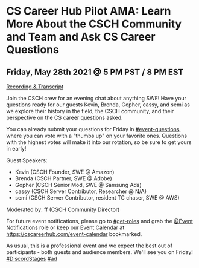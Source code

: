 
<MdLayout title="CS Career Hub Pilot AMA: Learn More About the CSCH Community and Team and Ask CS Career Questions">

# CS Career Hub Pilot AMA: Learn More About the CSCH Community and Team and Ask CS Career Questions

## Friday, May 28th 2021 @ 5 PM PST / 8 PM EST

[Recording & Transcript](/blog/csch-pilot-ama)

Join the CSCH crew for an evening chat about anything SWE! Have your questions ready for our guests Kevin, Brenda, Gopher, cassy, and semi as we explore their history in the field, the CSCH community, and their perspective on the CS career questions asked.

You can already submit your questions for Friday in [#event-questions](https://discord.com/channels/334891772696330241/849380416036143195), where you can vote with a "thumbs up" on your favorite ones. Questions with the highest votes will make it into our rotation, so be sure to get yours in early!

Guest Speakers:

- Kevin (CSCH Founder, SWE @ Amazon)
- Brenda (CSCH Partner, SWE @ Adobe)
- Gopher (CSCH Senior Mod, SWE @ Samsung Ads)
- cassy (CSCH Server Contributor, Researcher @ N/A)
- semi (CSCH Server Contributor, resident TC chaser, SWE @ AWS)

Moderated by: ff (CSCH Community Director)

For future event notifications, please go to [#get-roles](https://discord.com/channels/334891772696330241/524775879126155294) and grab the [@Event Notifications](https://discord.gg/cscareerhub) role or keep our Event Calendar at https://cscareerhub.com/event-calendar bookmarked.

As usual, this is a professional event and we expect the best out of participants - both guests and audience members. We'll see you on Friday! [#DiscordStages](https://discord.gg/cscareerhub) [#ad](https://discord.gg/cscareerhub)

</MdLayout>
